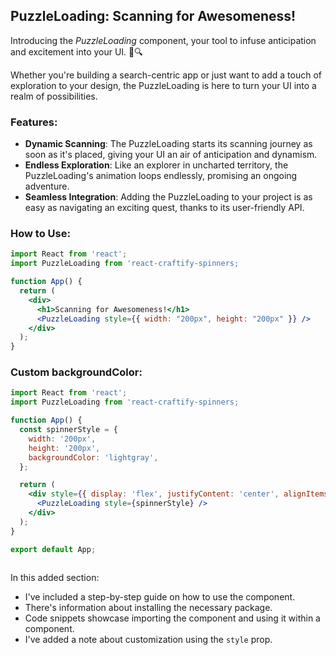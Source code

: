 
<Meta title="Spinners/PuzzleLoading" component={PuzzleLoading} />

## PuzzleLoading: Scanning for Awesomeness!

Introducing the *PuzzleLoading* component, your tool to infuse anticipation and excitement into your UI. 🔄🔍

Whether you're building a search-centric app or just want to add a touch of exploration to your design, the PuzzleLoading is here to turn your UI into a realm of possibilities.

### Features:

- **Dynamic Scanning**: The PuzzleLoading starts its scanning journey as soon as it's placed, giving your UI an air of anticipation and dynamism.
- **Endless Exploration**: Like an explorer in uncharted territory, the PuzzleLoading's animation loops endlessly, promising an ongoing adventure.
- **Seamless Integration**: Adding the PuzzleLoading to your project is as easy as navigating an exciting quest, thanks to its user-friendly API.

### How to Use:

```jsx
import React from 'react';
import PuzzleLoading from 'react-craftify-spinners;  

function App() {
  return (
    <div>
      <h1>Scanning for Awesomeness!</h1>
      <PuzzleLoading style={{ width: "200px", height: "200px" }} />
    </div>
  );
}

```

### Custom backgroundColor:

```jsx
import React from 'react';
import PuzzleLoading from 'react-craftify-spinners;  

function App() {
  const spinnerStyle = {
    width: '200px',
    height: '200px',
    backgroundColor: 'lightgray', 
  };

  return (
    <div style={{ display: 'flex', justifyContent: 'center', alignItems: 'center', height: '100vh' }}>
      <PuzzleLoading style={spinnerStyle} />
    </div>
  );
}

export default App;
 
```

 
In this added section:

- I've included a step-by-step guide on how to use the component.
- There's information about installing the necessary package.
- Code snippets showcase importing the component and using it within a component.
- I've added a note about customization using the `style` prop.

